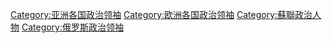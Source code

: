 [[Category:亚洲各国政治领袖|Category:亚洲各国政治领袖]]
[[Category:欧洲各国政治领袖|Category:欧洲各国政治领袖]]
[[Category:蘇聯政治人物|Category:蘇聯政治人物]]
[[Category:俄罗斯政治领袖|Category:俄罗斯政治领袖]]